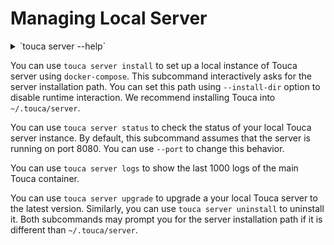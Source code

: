 
# Managing Local Server

<Since version="v1.8.2" />

<details>
<summary>`touca server --help`</summary>

```plaintext
usage: touca server [-h] {install,logs,status,upgrade,uninstall} ...

Install and manage your Touca server

positional arguments:
  {install,logs,status,upgrade,uninstall}
    install             Install and run a local instance of Touca server
    logs                Show touca server logs
    status              Show the status of a locally running instance of Touca server
    upgrade             Upgrade your local instance of Touca server to the latest version
    uninstall           Uninstall and remove your local instance of Touca server
```

</details>

You can use `touca server install` to set up a local instance of Touca server
using `docker-compose`. This subcommand interactively asks for the server
installation path. You can set this path using `--install-dir` option to disable
runtime interaction. We recommend installing Touca into `~/.touca/server`.

You can use `touca server status` to check the status of your local Touca server
instance. By default, this subcommand assumes that the server is running on
port 8080. You can use `--port` to change this behavior.

You can use `touca server logs` to show the last 1000 logs of the main Touca
container.

You can use `touca server upgrade` to upgrade a your local Touca server to the
latest version. Similarly, you can use `touca server uninstall` to uninstall it.
Both subcommands may prompt you for the server installation path if it is
different than `~/.touca/server`.

